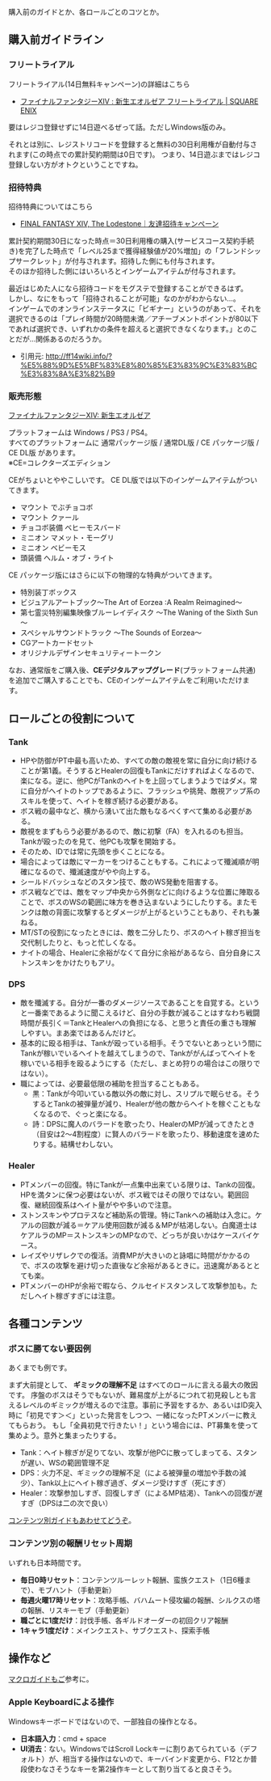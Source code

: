 購入前のガイドとか、各ロールごとのコツとか。

== 購入前ガイドライン ==

=== フリートライアル ===

フリートライアル(14日無料キャンペーン)の詳細はこちら

* [http://www.finalfantasyxiv.com/freetrial/ ファイナルファンタジーXIV : 新生エオルゼア フリートライアル | SQUARE ENIX]

要はレジコ登録せずに14日遊べるぜって話。ただしWindows版のみ。

それとは別に、レジストリコードを登録すると無料の30日利用権が自動付与されます(この時点での累計契約期間は0日です)。
つまり、14日遊ぶまではレジコ登録しない方がオトクということですね。

=== 招待特典 ===

招待特典についてはこちら

* [http://jp.finalfantasyxiv.com/lodestone/special/friend_recruit/ FINAL FANTASY XIV, The Lodestone｜友達招待キャンペーン]

累計契約期間30日になった時点＝30日利用権の購入(サービスコース契約手続き)を完了した時点で「レベル25まで獲得経験値が20%増加」の「フレンドシップサークレット」が付与されます。招待した側にも付与されます。<br/>
そのほか招待した側にはいろいろとインゲームアイテムが付与されます。

最近はじめた人になら招待コードをモグステで登録することができるはず。<br/>

しかし、なにをもって「招待されることが可能」なのかがわからない…。<br/>
インゲームでのオンラインステータスに「ビギナー」というのがあって、それを選択できるのは「プレイ時間が20時間未満／アチーブメントポイントが80以下であれば選択でき、いずれかの条件を超えると選択できなくなります。」とのことだが…関係あるのだろうか。<br/>

* 引用元: http://ff14wiki.info/?%E5%88%9D%E5%BF%83%E8%80%85%E3%83%9C%E3%83%BC%E3%83%8A%E3%82%B9

=== 販売形態 ===

[http://jp.finalfantasyxiv.com/pr/product/ ファイナルファンタジーXIV: 新生エオルゼア]

プラットフォームは Windows / PS3 / PS4。<br/>
すべてのプラットフォームに 通常パッケージ版 / 通常DL版 / CE パッケージ版 / CE DL版 があります。<br/>
※CE=コレクターズエディション

CEがちょいとややこしいです。
CE DL版では以下のインゲームアイテムがついてきます。

* マウント でぶチョコボ
* マウント クァール
* チョコボ装備 ベヒーモスバード
* ミニオン マメット・モーグリ
* ミニオン ベビーモス
* 頭装備 ヘルム・オブ・ライト

CE パッケージ版にはさらに以下の物理的な特典がついてきます。

* 特別装丁ボックス
* ビジュアルアートブック～The Art of Eorzea :A Realm Reimagined～
* 第七霊災特別編集映像ブルーレイディスク ～The Waning of the Sixth Sun～
* スペシャルサウンドトラック ～The Sounds of Eorzea～
* CGアートカードセット
* オリジナルデザインセキュリティートークン

なお、通常版をご購入後、'''CEデジタルアップグレード'''(プラットフォーム共通)を追加でご購入することでも、CEのインゲームアイテムをご利用いただけます。

== ロールごとの役割について ==

=== Tank ===

* HPや防御がPT中最も高いため、すべての敵の敵視を常に自分に向け続けることが第1義。そうするとHealerの回復もTankにだけすればよくなるので、楽になる。逆に、他PCがTankのヘイトを上回ってしまうようではダメ。常に自分がヘイトのトップであるように、フラッシュや挑発、敵視アップ系のスキルを使って、ヘイトを稼ぎ続ける必要がある。
* ボス戦の最中など、横から湧いて出た敵もなるべくすべて集める必要がある。
* 敵視をまずもらう必要があるので、敵に初撃（FA）を入れるのも担当。Tankが殴ったのを見て、他PCも攻撃を開始する。
* そのため、IDでは常に先頭を歩くことになる。
* 場合によっては敵にマーカーをつけることもする。これによって殲滅順が明確になるので、殲滅速度がやや向上する。
* シールドバッシュなどのスタン技で、敵のWS発動を阻害する。
* ボス戦などでは、敵をマップ中央から外側などに向けるような位置に陣取ることで、ボスのWSの範囲に味方を巻き込まないようにしたりする。またモンクは敵の背面に攻撃するとダメージが上がるということもあり、それも兼ねる。
* MT/STの役割になったときには、敵を二分したり、ボスのヘイト稼ぎ担当を交代制したりと、もっと忙しくなる。
* ナイトの場合、Healerに余裕がなくて自分に余裕があるなら、自分自身にストンスキンをかけたりもアリ。

=== DPS ===

* 敵を殲滅する。自分が一番のダメージソースであることを自覚する。というと一番楽であるように聞こえるけど、自分の手数が減ることはすなわち戦闘時間が長引く＝TankとHealerへの負担になる、と思うと責任の重さも理解しやすい。まあ楽ではあるんだけど。
* 基本的に殴る相手は、Tankが殴っている相手。そうでないとあっという間にTankが稼いでいるヘイトを越えてしまうので、Tankががんばってヘイトを稼いでいる相手を殴るようにする（ただし、まとめ狩りの場合はこの限りではない）。
* 職によっては、必要最低限の補助を担当することもある。
** 黒：Tankが今叩いている敵以外の敵に対し、スリプルで眠らせる。そうするとTankの被弾量が減り、Healerが他の敵からヘイトを稼ぐこともなくなるので、ぐっと楽になる。
** 詩：DPSに魔人のバラードを歌ったり、HealerのMPが減ってきたとき（目安は2～4割程度）に賢人のバラードを歌ったり、移動速度を速めたりする。結構せわしない。

=== Healer ===

* PTメンバーの回復。特にTankが一点集中出来ている限りは、Tankの回復。HPを満タンに保つ必要はないが、ボス戦ではその限りではない。範囲回復、継続回復系はヘイト量がやや多いので注意。
* ストンスキンやプロテスなど補助系の管理。特にTankへの補助は入念に。ケアルの回数が減る＝ケアル使用回数が減る＆MPが枯渇しない。白魔道士はケアルラのMP＝ストンスキンのMPなので、どっちが良いかはケースバイケース。
* レイズやリザレクでの復活。消費MPが大きいのと詠唱に時間がかかるので、ボスの攻撃を避け切った直後など余裕があるときに。迅速魔があるととても楽。
* PTメンバーのHPが余裕で暇なら、クルセイドスタンスして攻撃参加も。ただしヘイト稼ぎすぎには注意。

== 各種コンテンツ ==

=== ボスに勝てない要因例 ===

あくまでも例です。

まず大前提として、 '''ギミックの理解不足''' はすべてのロールに言える最大の敗因です。
序盤のボスはそうでもないが、難易度が上がるにつれて初見殺しとも言えるレベルのギミックが増えるので注意。事前に予習をするか、あるいはID突入時に「初見です＞＜」といった発言をしつつ、一緒になったPTメンバーに教えてもらおう。
もし「全員初見で行きたい！」という場合には、PT募集を使って集めよう。意外と集まったりする。

* Tank：ヘイト稼ぎが足りてない、攻撃が他PCに散ってしまってる、スタンが遅い、WSの範囲管理不足
* DPS：火力不足、ギミックの理解不足（による被弾量の増加や手数の減少）、Tank以上にヘイト稼ぎ過ぎ、ダメージ受けすぎ（死にすぎ）
* Healer：攻撃参加しすぎ、回復しすぎ（によるMP枯渇）、Tankへの回復が遅すぎ（DPSは二の次で良い）

[[contents.mediawiki|コンテンツ別ガイド]]もあわせてどうぞ。

=== コンテンツ別の報酬リセット周期 ===

いずれも日本時間です。

* '''毎日0時リセット'''：コンテンツルーレット報酬、蛮族クエスト（1日6種まで）、モブハント（手動更新）
* '''毎週火曜17時リセット'''：攻略手帳、バハムート侵攻編の報酬、シルクスの塔の報酬、リスキーモブ（手動更新）
* '''職ごとに1度だけ'''：討伐手帳、各ギルドオーダーの初回クリア報酬
* '''1キャラ1度だけ'''：メインクエスト、サブクエスト、探索手帳

== 操作など ==

[[macro.mediawiki|マクロガイド]]もご参考に。

=== Apple Keyboardによる操作 ===

Windowsキーボードではないので、一部独自の操作となる。

* '''日本語入力'''：cmd + space
* '''UI消去'''：ない。WindowsではScroll Lockキーに割りあてられている（デフォルト）が、相当する操作はないので、キーバインド変更から、F12とか普段使わなさそうなキーを第2操作キーとして割り当てると良さそう。
